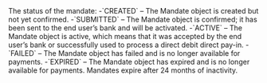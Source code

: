   
<ParamField body="Status" type="string">     
The status of the mandate:  
-`CREATED` – The Mandate object is created but not yet confirmed.  
-`SUBMITTED` – The Mandate object is confirmed; it has been sent to the end user’s bank and will be activated.  
-`ACTIVE` – The Mandate object is active, which means that it was accepted by the end user’s bank or successfully used to process a direct debit direct pay-in.  
-`FAILED` – The Mandate object has failed and is no longer available for payments.  
-`EXPIRED` – The Mandate object has expired and is no longer available for payments. Mandates expire after 24 months of inactivity.  
</ParamField>